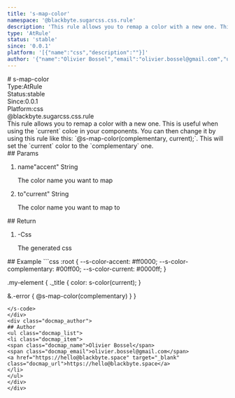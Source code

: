 ```yaml
---
title: 's-map-color'
namespace: '@blackbyte.sugarcss.css.rule'
description: 'This rule allows you to remap a color with a new one. This is useful when using the `current` coloe in your components. You can then change it by using this rule like this: `@s-map-color(complementary, current);`. This will set the `current` color to the `complementary` one.'
type: 'AtRule'
status: 'stable'
since: '0.0.1'
platform: '[{"name":"css","description":""}]'
author: '{"name":"Olivier Bossel","email":"olivier.bossel@gmail.com","url":"https://hello@blackbyte.space"}'
---
```

<div class="docmap -mdx">
# s-map-color
<div class="docmap_metas">
<div class="docmap_type"><span class="docmap_type-label">Type:</span><span class="docmap_type-value">AtRule</span></div>
<div class="docmap_status"><span class="docmap_status-label">Status:</span><span class="docmap_status-value -stable">stable</span></div>
<div class="docmap_since"><span class="docmap_since-label">Since:</span><span class="docmap_since-value">0.0.1</span></div>
<div class="docmap_platform"><span class="docmap_platform-label">Platform:</span><span class="docmap_platform-value -css">css</span></div>
</div>
<div class="docmap_namespace">@blackbyte.sugarcss.css.rule</div>
<div class="docmap_description typo-lead typo-format">
This rule allows you to remap a color with a new one.
This is useful when using the `current` coloe in your components.
You can then change it by using this rule like this: `@s-map-color(complementary, current);`.
This will set the `current` color to the `complementary` one.
</div>
<div class="docmap_params">
## Params
<ol class="docmap_list">
<li class="docmap_item">
<span class="docmap_name">name</span><span class="docmap_default">&quot;accent&quot;</span> <span class="docmap_type">String</span>
<p class="docmap_description">The color name you want to map</p>
</li>
<li class="docmap_item">
<span class="docmap_name">to</span><span class="docmap_default">&quot;current&quot;</span> <span class="docmap_type">String</span>
<p class="docmap_description">The color name you want to map to</p>
</li>
</ol>
</div>
<div class="docmap_return">
## Return
<ol class="docmap_list">
<li class="docmap_item">
<span class="docmap_default">-</span><span class="docmap_type">Css</span>
<p class="docmap_description">The generated css</p>
</li>
</ol>
</div>
<div class="docmap_examples">
## Example
<s-code language="css" header>
```css
:root {
   --s-color-accent: #ff0000;
   --s-color-complementary: #00ff00;
   --s-color-current: #0000ff;
}

.my-element {
   ._title {
      color: s-color(current);
   }

   &.-error {
     @s-map-color(complementary)
   }
}
```
</s-code>
</div>
<div class="docmap_author">
## Author
<ul class="docmap_list">
<li class="docmap_item">
<span class="docmap_name">Olivier Bossel</span>
<span class="docmap_email">olivier.bossel@gmail.com</span>
<a href="https://hello@blackbyte.space" target="_blank" class="docmap_url">https://hello@blackbyte.space</a>
</li>
</ul>
</div>
</div>